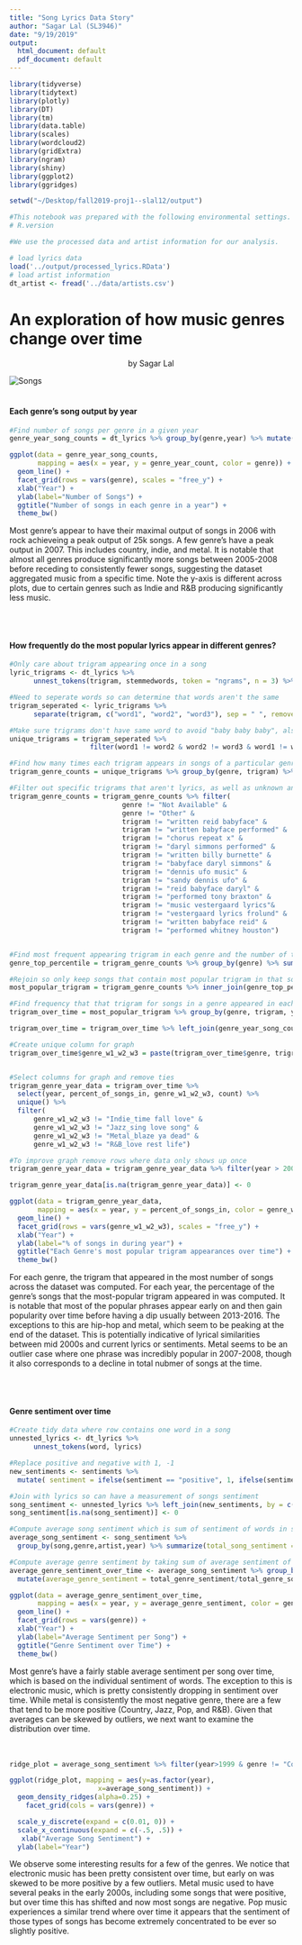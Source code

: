 ```yaml
---
title: "Song Lyrics Data Story"
author: "Sagar Lal (SL3946)"
date: "9/19/2019"
output:
  html_document: default
  pdf_document: default
---
```


```r
library(tidyverse)
library(tidytext)
library(plotly)
library(DT)
library(tm)
library(data.table)
library(scales)
library(wordcloud2)
library(gridExtra)
library(ngram)
library(shiny) 
library(ggplot2)
library(ggridges)
```

```r
setwd("~/Desktop/fall2019-proj1--slal12/output")

#This notebook was prepared with the following environmental settings.
# R.version
```

```r
#We use the processed data and artist information for our analysis.

# load lyrics data
load('../output/processed_lyrics.RData') 
# load artist information
dt_artist <- fread('../data/artists.csv') 
```

# **An exploration of how music genres change over time**
<center>by Sagar Lal </center>

![Songs](../figs/title2.jpg) 
<br/><br/>

#### Each genre's song output by year

```r
#Find number of songs per genre in a given year
genre_year_song_counts = dt_lyrics %>% group_by(genre,year) %>% mutate(genre_year_count = n()) %>% ungroup() %>% select(genre, year, genre_year_count) %>% unique() %>% filter(genre != "Other" & genre != "Not Available" & year >2003) 

ggplot(data = genre_year_song_counts, 
       mapping = aes(x = year, y = genre_year_count, color = genre)) +
  geom_line() +
  facet_grid(rows = vars(genre), scales = "free_y") +
  xlab("Year") +
  ylab(label="Number of Songs") +
  ggtitle("Number of songs in each genre in a year") + 
  theme_bw()
```

Most genre's appear to have their maximal output of songs in 2006 with rock achieveing a peak output of 25k songs. A few genre's have a peak output in 2007. This includes country, indie, and metal. It is notable that almost all genres produce significantly more songs between 2005-2008 before receding to consistently fewer songs, suggesting the dataset aggregated music from a specific time. Note the y-axis is different across plots, due to certain genres such as Indie and R&B producing significantly less music.    

<br/><br/>
    
#### How frequently do the most popular lyrics appear in different genres?  


```r
#Only care about trigram appearing once in a song
lyric_trigrams <- dt_lyrics %>%
      unnest_tokens(trigram, stemmedwords, token = "ngrams", n = 3) %>% unique()

#Need to seperate words so can determine that words aren't the same
trigram_seperated <- lyric_trigrams %>%
      separate(trigram, c("word1", "word2", "word3"), sep = " ", remove = FALSE)

#Make sure trigrams don't have same word to avoid "baby baby baby", also remove case of each song written by babyface, also only care about phrase appearing once in a song (don't want 'i am blue' to repeatedly appear)
unique_trigrams = trigram_seperated %>%
                    filter(word1 != word2 & word2 != word3 & word1 != word3)

#Find how many times each trigram appears in songs of a particular genre
trigram_genre_counts = unique_trigrams %>% group_by(genre, trigram) %>% mutate(count = n()) %>% ungroup()

#Filter out specific trigrams that aren't lyrics, as well as unknown and not avaialable genre
trigram_genre_counts = trigram_genre_counts %>% filter(
                            genre != "Not Available" &
                            genre != "Other" &
                            trigram != "written reid babyface" &
                            trigram != "written babyface performed" &
                            trigram != "chorus repeat x" &
                            trigram != "daryl simmons performed" &
                            trigram != "written billy burnette" &
                            trigram != "babyface daryl simmons" &
                            trigram != "dennis ufo music" &
                            trigram != "sandy dennis ufo" &
                            trigram != "reid babyface daryl" &
                            trigram != "performed tony braxton" &
                            trigram != "music vestergaard lyrics"&
                            trigram != "vestergaard lyrics frolund" &
                            trigram != "written babyface reid" &
                            trigram != "performed whitney houston")


#Find most frequent appearing trigram in each genre and the number of times
genre_top_percentile = trigram_genre_counts %>% group_by(genre) %>% summarise(most_popular = quantile(count, probs = 1))

#Rejoin so only keep songs that contain most popular trigram in that song's genre
most_popular_trigram = trigram_genre_counts %>% inner_join(genre_top_percentile, by = c("genre" = "genre", "count" = "most_popular"))

#Find frequency that that trigram for songs in a genre appeared in each year
trigram_over_time = most_popular_trigram %>% group_by(genre, trigram, year) %>% mutate(genre_popular_trigram_count_by_year = n()) %>% ungroup()

trigram_over_time = trigram_over_time %>% left_join(genre_year_song_counts, by = c("genre" = "genre", "year" = "year")) %>% mutate(percent_of_songs_in = genre_popular_trigram_count_by_year/genre_year_count * 100)

#Create unique column for graph
trigram_over_time$genre_w1_w2_w3 = paste(trigram_over_time$genre, trigram_over_time$trigram, sep="_")


#Select columns for graph and remove ties
trigram_genre_year_data = trigram_over_time %>% 
  select(year, percent_of_songs_in, genre_w1_w2_w3, count) %>% 
  unique() %>% 
  filter(
      genre_w1_w2_w3 != "Indie_time fall love" & 
      genre_w1_w2_w3 != "Jazz_sing love song" & 
      genre_w1_w2_w3 != "Metal_blaze ya dead" & 
      genre_w1_w2_w3 != "R&B_love rest life")

#To improve graph remove rows where data only shows up once
trigram_genre_year_data = trigram_genre_year_data %>% filter(year > 2000)

trigram_genre_year_data[is.na(trigram_genre_year_data)] <- 0

ggplot(data = trigram_genre_year_data, 
       mapping = aes(x = year, y = percent_of_songs_in, color = genre_w1_w2_w3)) +
  geom_line() +
  facet_grid(rows = vars(genre_w1_w2_w3), scales = "free_y") +
  xlab("Year") +
  ylab(label="% of songs in during year") +
  ggtitle("Each Genre's most popular trigram appearances over time") + 
  theme_bw()


```
  
For each genre, the trigram that appeared in the most number of songs across the dataset was computed. For each year, the percentage of the genre's songs that the most-popular trigram appeared in was computed. It is notable that most of the popular phrases appear early on and then gain popularity over time before having a dip usually between 2013-2016. The exceptions to this are hip-hop and metal, which seem to be peaking at the end of the dataset. This is potentially indicative of lyrical similarities between mid 2000s and current lyrics or sentiments. Metal seems to be an outlier case where one phrase was incredibly popular in 2007-2008, though it also corresponds to a decline in total nubmer of songs at the time.  

<br/><br/>

#### Genre sentiment over time  
  
  
``` r
#Create tidy data where row contains one word in a song
unnested_lyrics <- dt_lyrics %>%
      unnest_tokens(word, lyrics)

#Replace positive and negative with 1, -1
new_sentiments <- sentiments %>% 
  mutate( sentiment = ifelse(sentiment == "positive", 1, ifelse(sentiment == "negative", -1, 0))) 

#Join with lyrics so can have a measurement of songs sentiment
song_sentiment <- unnested_lyrics %>% left_join(new_sentiments, by = c("word" = "word"))
song_sentiment[is.na(song_sentiment)] <- 0

#Compute average song sentiment which is sum of sentiment of words in song/total words in song
average_song_sentiment <- song_sentiment %>%
  group_by(song,genre,artist,year) %>% summarize(total_song_sentiment = sum(sentiment), song_lyric_words = n()) %>%   mutate(average_song_sentiment = total_song_sentiment/song_lyric_words) %>% ungroup()

#Compute average genre sentiment by taking sum of average sentiment of songs in genre in year/total number of songs in genre in that year
average_genre_sentiment_over_time <- average_song_sentiment %>% group_by(genre,year) %>% summarize(total_genre_sentiment = sum(average_song_sentiment), total_genre_songs = n()) %>%
  mutate(average_genre_sentiment = total_genre_sentiment/total_genre_songs) %>% ungroup() %>% filter(year>1999 & genre != "Other" & genre != "Not Available")

ggplot(data = average_genre_sentiment_over_time, 
       mapping = aes(x = year, y = average_genre_sentiment, color = genre)) +
  geom_line() +
  facet_grid(rows = vars(genre)) +
  xlab("Year") +
  ylab(label="Average Sentiment per Song") +
  ggtitle("Genre Sentiment over Time") + 
  theme_bw()
```
  

Most genre's have a fairly stable average sentiment per song over time, which is based on the individual sentiment of words. The exception to this is electronic music, which is pretty consistently dropping in sentiment over time. While metal is consistently the most negative genre, there are a few that tend to be more positive (Country, Jazz, Pop, and R&B). Given that averages can be skewed by outliers, we next want to examine the distribution over time.  
<br/><br/>
``` r
ridge_plot = average_song_sentiment %>% filter(year>1999 & genre != "Country"  & genre != "Folk"  & genre != "Indie"  & genre != "Hip-Hop"  & genre != "Rock"  & genre != "Other"  & genre != "Not Available"  & genre != "Jazz"    )

ggplot(ridge_plot, mapping = aes(y=as.factor(year),
                      x=average_song_sentiment)) +
  geom_density_ridges(alpha=0.25) +
    facet_grid(cols = vars(genre)) +

  scale_y_discrete(expand = c(0.01, 0)) +  
  scale_x_continuous(expand = c(-.5, .5)) +
   xlab("Average Song Sentiment") +
  ylab(label="Year")

```
  
  
We observe some interesting results for a few of the genres. We notice that electronic music has been pretty consistent over time, but early on was skewed to be more positive by a few outliers. Metal music used to have several peaks in the early 2000s, including some songs that were positive, but over time this has shifted and now most songs are negative. Pop music experiences a similar trend where over time it appears that the sentiment of those types of songs has become extremely concentrated to be ever so slightly positive. 
<br/><br/>